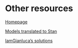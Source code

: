 # Other resources

[Homepage](http://www.stat.columbia.edu/~gelman/arm/)

[Models translated to Stan](https://github.com/stan-dev/example-models/wiki/ARM-Models)

[IamGianluca's solutions](https://github.com/IamGianluca/arm)
